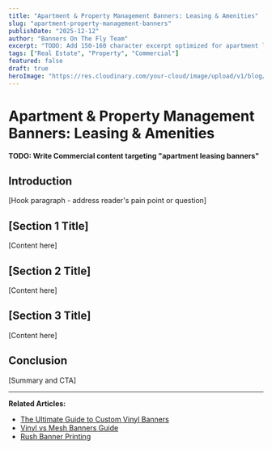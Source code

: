 ```yaml
---
title: "Apartment & Property Management Banners: Leasing & Amenities"
slug: "apartment-property-management-banners"
publishDate: "2025-12-12"
author: "Banners On The Fly Team"
excerpt: "TODO: Add 150-160 character excerpt optimized for apartment leasing banners"
tags: ["Real Estate", "Property", "Commercial"]
featured: false
draft: true
heroImage: "https://res.cloudinary.com/your-cloud/image/upload/v1/blog/apartment-property-management-banners.jpg"
---
```


# Apartment & Property Management Banners: Leasing & Amenities

**TODO: Write Commercial content targeting "apartment leasing banners"**

## Introduction

[Hook paragraph - address reader's pain point or question]

## [Section 1 Title]

[Content here]

## [Section 2 Title]

[Content here]

## [Section 3 Title]

[Content here]

## Conclusion

[Summary and CTA]

---

**Related Articles:**
- [The Ultimate Guide to Custom Vinyl Banners](/blog/custom-vinyl-banners-ultimate-guide)
- [Vinyl vs Mesh Banners Guide](/blog/vinyl-vs-mesh-banners-guide)
- [Rush Banner Printing](/blog/24-hour-rush-banner-printing)
